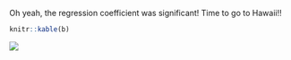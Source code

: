 Oh yeah, the regression coefficient was significant! Time to go to Hawaii!!

```r
knitr::kable(b)
```

![](http://upload.wikimedia.org/wikipedia/commons/thumb/0/0e/Lanikai_Strand_auf_Oahu.jpg/1920px-Lanikai_Strand_auf_Oahu.jpg)
